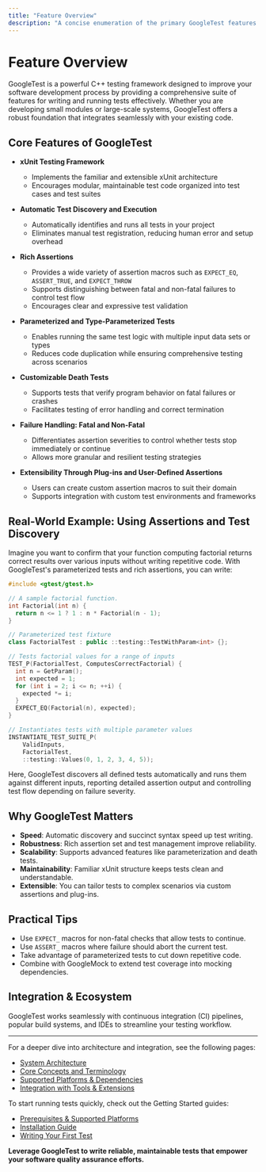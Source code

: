 ```yaml
---
title: "Feature Overview"
description: "A concise enumeration of the primary GoogleTest features: xUnit framework, automatic test discovery, rich assertions, parameterized and type-parameterized tests, customizable death tests, fatal/non-fatal failures, and extensibility through plug-ins and user-defined assertions."
---
```


# Feature Overview

GoogleTest is a powerful C++ testing framework designed to improve your software development process by providing a comprehensive suite of features for writing and running tests effectively. Whether you are developing small modules or large-scale systems, GoogleTest offers a robust foundation that integrates seamlessly with your existing code.

## Core Features of GoogleTest

- **xUnit Testing Framework**
  - Implements the familiar and extensible xUnit architecture
  - Encourages modular, maintainable test code organized into test cases and test suites

- **Automatic Test Discovery and Execution**
  - Automatically identifies and runs all tests in your project
  - Eliminates manual test registration, reducing human error and setup overhead

- **Rich Assertions**
  - Provides a wide variety of assertion macros such as `EXPECT_EQ`, `ASSERT_TRUE`, and `EXPECT_THROW`
  - Supports distinguishing between fatal and non-fatal failures to control test flow
  - Encourages clear and expressive test validation

- **Parameterized and Type-Parameterized Tests**
  - Enables running the same test logic with multiple input data sets or types
  - Reduces code duplication while ensuring comprehensive testing across scenarios

- **Customizable Death Tests**
  - Supports tests that verify program behavior on fatal failures or crashes
  - Facilitates testing of error handling and correct termination

- **Failure Handling: Fatal and Non-Fatal**
  - Differentiates assertion severities to control whether tests stop immediately or continue
  - Allows more granular and resilient testing strategies

- **Extensibility Through Plug-ins and User-Defined Assertions**
  - Users can create custom assertion macros to suit their domain
  - Supports integration with custom test environments and frameworks

## Real-World Example: Using Assertions and Test Discovery

Imagine you want to confirm that your function computing factorial returns correct results over various inputs without writing repetitive code. With GoogleTest's parameterized tests and rich assertions, you can write:  

```cpp
#include <gtest/gtest.h>

// A sample factorial function.
int Factorial(int n) {
  return n <= 1 ? 1 : n * Factorial(n - 1);
}

// Parameterized test fixture
class FactorialTest : public ::testing::TestWithParam<int> {};

// Tests factorial values for a range of inputs
TEST_P(FactorialTest, ComputesCorrectFactorial) {
  int n = GetParam();
  int expected = 1;
  for (int i = 2; i <= n; ++i) {
    expected *= i;
  }
  EXPECT_EQ(Factorial(n), expected);
}

// Instantiates tests with multiple parameter values
INSTANTIATE_TEST_SUITE_P(
    ValidInputs,
    FactorialTest,
    ::testing::Values(0, 1, 2, 3, 4, 5));
```

Here, GoogleTest discovers all defined tests automatically and runs them against different inputs, reporting detailed assertion output and controlling test flow depending on failure severity.

## Why GoogleTest Matters

- **Speed**: Automatic discovery and succinct syntax speed up test writing.
- **Robustness**: Rich assertion set and test management improve reliability.
- **Scalability**: Supports advanced features like parameterization and death tests.
- **Maintainability**: Familiar xUnit structure keeps tests clean and understandable.
- **Extensible**: You can tailor tests to complex scenarios via custom assertions and plug-ins.

## Practical Tips

- Use `EXPECT_` macros for non-fatal checks that allow tests to continue.
- Use `ASSERT_` macros where failure should abort the current test.
- Take advantage of parameterized tests to cut down repetitive code.
- Combine with GoogleMock to extend test coverage into mocking dependencies.

## Integration & Ecosystem

GoogleTest works seamlessly with continuous integration (CI) pipelines, popular build systems, and IDEs to streamline your testing workflow.

---

For a deeper dive into architecture and integration, see the following pages:
- [System Architecture](/overview/architecture-concepts/system-architecture)
- [Core Concepts and Terminology](/overview/architecture-concepts/core-concepts-terminology)
- [Supported Platforms & Dependencies](/overview/integration-and-ecosystem/platforms-dependencies)
- [Integration with Tools & Extensions](/overview/integration-and-ecosystem/ecosystem-integrations)

To start running tests quickly, check out the Getting Started guides:
- [Prerequisites & Supported Platforms](/getting-started/setup-requirements-installation/prerequisites-supported-platforms)
- [Installation Guide](/getting-started/setup-requirements-installation/installing-googletest)
- [Writing Your First Test](/getting-started/first-run-validation/writing-first-test)

**Leverage GoogleTest to write reliable, maintainable tests that empower your software quality assurance efforts.**
